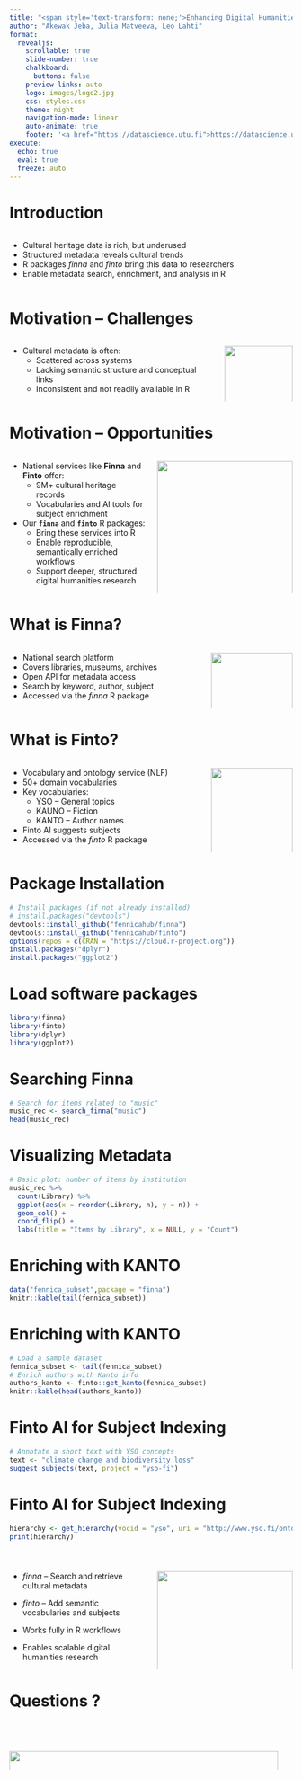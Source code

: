 ```yaml
---
title: "<span style='text-transform: none;'>Enhancing Digital Humanities Research in R: Accessing Finnish Cultural Heritage Data with _finna_ and _finto_</span>"
author: "Akewak Jeba, Julia Matveeva, Leo Lahti"
format:
  revealjs:
    scrollable: true
    slide-number: true
    chalkboard: 
      buttons: false
    preview-links: auto
    logo: images/logo2.jpg
    css: styles.css
    theme: night
    navigation-mode: linear
    auto-animate: true
    footer: '<a href="https://datascience.utu.fi">https://datascience.utu.fi</a> | <a href="https://www.kansalliskirjasto.fi/en/projects/digital-history-literature-finland">https://www.kansalliskirjasto.fi/en/projects/digital-history-literature-finland</a>'
execute:
  echo: true
  eval: true
  freeze: auto
---
```


# Introduction {auto-animate="true"}

::: {.columns}
::: {.column width="99%"}

- Cultural heritage data is rich, but underused  
- Structured metadata reveals cultural trends  
- R packages *finna* and *finto* bring this data to researchers  
- Enable metadata search, enrichment, and analysis in R  

:::
::: {.column width="1%"}  
:::
:::


# Motivation – Challenges {auto-animate="true"}

::: {.columns}
::: {.column width="75%"}
- Cultural metadata is often:  
  - Scattered across systems  
  - Lacking semantic structure and conceptual links
  - Inconsistent and not readily available in R

:::
::: {.column width="25%"}  
![](images/picture2.png){width=100% }
:::

:::



# Motivation – Opportunities {auto-animate="true"}

::: {.columns}
::: {.column width="50%"}
- National services like **Finna** and **Finto** offer:  
  - 9M+ cultural heritage records  
  - Vocabularies and AI tools for subject enrichment  

- Our **`finna`** and **`finto`** R packages:  
  - Bring these services into R  
  - Enable reproducible, semantically enriched workflows  
  - Support deeper, structured digital humanities research  

:::
::: {.column width="50%"}  
![](images/picture4.png){width=100% }
:::

:::


# What is Finna? {auto-animate="true"}

::: {.columns}

::: {.column width="70%"}
- National search platform  
- Covers libraries, museums, archives  
- Open API for metadata access  
- Search by keyword, author, subject  
- Accessed via the *_finna_* R package  
:::

::: {.column width="30%"}
![](images/finna.png){width=100%}
:::

:::




# What is Finto? {auto-animate="true"}

::: {.columns}
::: {.column width="70%"}
- Vocabulary and ontology service (NLF)  
- 50+ domain vocabularies  
- Key vocabularies:  
  - YSO – General topics  
  - KAUNO – Fiction  
  - KANTO – Author names  
- Finto AI suggests subjects  
- Accessed via the _finto_ R package
:::

::: {.column width="30%"}
![](images/finto.png){width=100%}
:::
:::


# Package Installation {auto-animate="true"}

``` r
# Install packages (if not already installed)
# install.packages("devtools")
devtools::install_github("fennicahub/finna") 
devtools::install_github("fennicahub/finto")
options(repos = c(CRAN = "https://cloud.r-project.org"))
install.packages("dplyr")
install.packages("ggplot2")
```
# Load software packages
``` r
library(finna)
library(finto)
library(dplyr)
library(ggplot2)
```


# Searching Finna {auto-animate="true"}

``` r
# Search for items related to "music"
music_rec <- search_finna("music")
head(music_rec)
```


# Visualizing Metadata {auto-animate="true"}

``` r
# Basic plot: number of items by institution
music_rec %>% 
  count(Library) %>% 
  ggplot(aes(x = reorder(Library, n), y = n)) +
  geom_col() +
  coord_flip() +
  labs(title = "Items by Library", x = NULL, y = "Count")
```


# Enriching with KANTO  {auto-animate="true"}

``` r
data("fennica_subset",package = "finna")
knitr::kable(tail(fennica_subset))
```

# Enriching with KANTO  {auto-animate="true"}
``` r
# Load a sample dataset
fennica_subset <- tail(fennica_subset)
# Enrich authors with Kanto info
authors_kanto <- finto::get_kanto(fennica_subset)
knitr::kable(head(authors_kanto))
```


#  Finto AI for Subject Indexing {auto-animate="true"}

``` r
# Annotate a short text with YSO concepts
text <- "climate change and biodiversity loss"
suggest_subjects(text, project = "yso-fi")
```

#  Finto AI for Subject Indexing {auto-animate="true"}

``` r
hierarchy <- get_hierarchy(vocid = "yso", uri = "http://www.yso.fi/onto/yso/p5729", lang = "en")
print(hierarchy)
```

#  {auto-animate="true"}

::: {.columns}
::: {.column width="50%"}
-   *finna* -- Search and retrieve cultural metadata

-   *finto* -- Add semantic vocabularies and subjects

-   Works fully in R workflows

-   Enables scalable digital humanities research

:::
::: {.column width="50%"} 

![](images/summary-1.jpg){width=100%}

:::
:::

# Questions ?{auto-animate="true"}
::: {.columns}
::: {.column width="99%"}
<!-- ![](images/question2.jpg){width=100%} -->
:::
::: {.column width="1%"} 

:::
:::

#  {data-background-color="white"}
::: {.columns}
::: {.column width="99%"}
![](images/logo.png){width=100% height=100% style="object-fit: contain; margin: 0; padding: 0;"}
:::
::: {.column width="1%"} 

:::
:::
